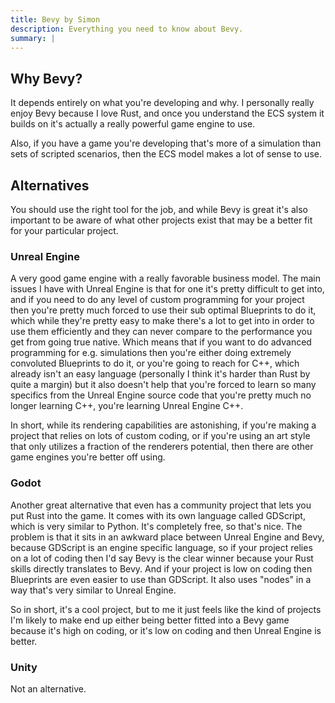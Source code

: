 ```yaml
---
title: Bevy by Simon
description: Everything you need to know about Bevy.
summary: |
---
```


## Why Bevy?

It depends entirely on what you're developing and why. I personally really enjoy Bevy because I love Rust, and once you understand the ECS system it builds on it's actually a really powerful game engine to use.

Also, if you have a game you're developing that's more of a simulation than sets of scripted scenarios, then the ECS model makes a lot of sense to use.

## Alternatives

You should use the right tool for the job, and while Bevy is great it's also important to be aware of what other projects exist that may be a better fit for your particular project.

### Unreal Engine

A very good game engine with a really favorable business model. The main issues I have with Unreal Engine is that for one it's pretty difficult to get into, and if you need to do any level of custom programming for your project then you're pretty much forced to use their sub optimal Blueprints to do it, which while they're pretty easy to make there's a lot to get into in order to use them efficiently and they can never compare to the performance you get from going true native. Which means that if you want to do advanced programming for e.g. simulations then you're either doing extremely convoluted Blueprints to do it, or you're going to reach for C++, which already isn't an easy language (personally I think it's harder than Rust by quite a margin) but it also doesn't help that you're forced to learn so many specifics from the Unreal Engine source code that you're pretty much no longer learning C++, you're learning Unreal Engine C++.

In short, while its rendering capabilities are astonishing, if you're making a project that relies on lots of custom coding, or if you're using an art style that only utilizes a fraction of the renderers potential, then there are other game engines you're better off using.

### Godot

Another great alternative that even has a community project that lets you put Rust into the game. It comes with its own language called GDScript, which is very similar to Python. It's completely free, so that's nice. The problem is that it sits in an awkward place between Unreal Engine and Bevy, because GDScript is an engine specific language, so if your project relies on a lot of coding then I'd say Bevy is the clear winner because your Rust skills directly translates to Bevy. And if your project is low on coding then Blueprints are even easier to use than GDScript. It also uses "nodes" in a way that's very similar to Unreal Engine.

So in short, it's a cool project, but to me it just feels like the kind of projects I'm likely to make end up either being better fitted into a Bevy game because it's high on coding, or it's low on coding and then Unreal Engine is better.

### Unity

Not an alternative.
